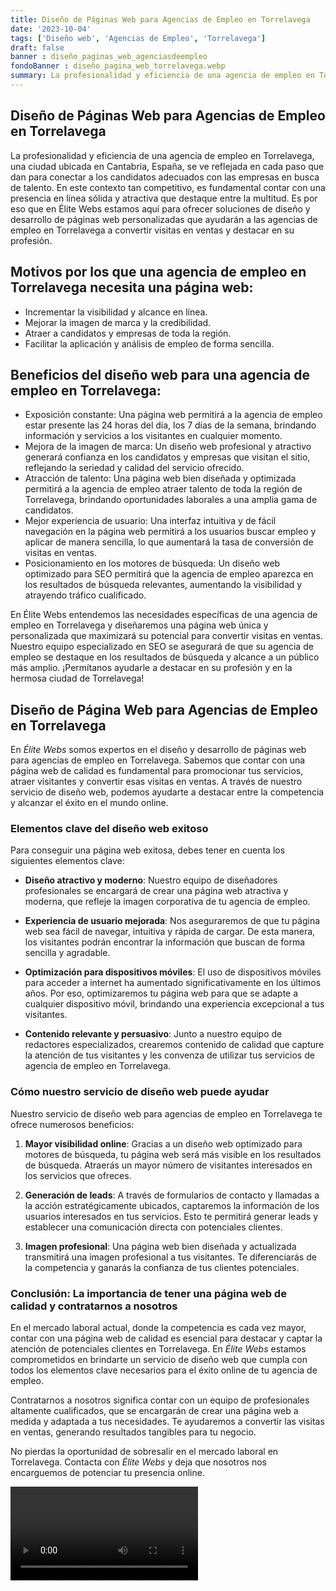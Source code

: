 ```yaml
---
title: Diseño de Páginas Web para Agencias de Empleo en Torrelavega
date: '2023-10-04'
tags: ['Diseño web', 'Agencias de Empleo', 'Torrelavega']
draft: false
banner : diseño_paginas_web_agenciasdeempleo
fondoBanner : diseño_pagina_web_torrelavega.webp
summary: La profesionalidad y eficiencia de una agencia de empleo en Torrelavega, una ciudad ubicada en Cantabria, España, se ve reflejada en cada paso que dan para conectar a los candidatos adecuados con las empresas en busca de talento. En este contexto tan competitivo, es fundamental contar con una presencia en línea sólida y atractiva que destaque entre la multitud. Es por eso que en Élite Webs estamos aquí para ofrecer soluciones de diseño y desarrollo de páginas web personalizadas que ayudarán a las agencias de empleo en Torrelavega a convertir visitas en ventas y destacar en su profesión.
---
```


## Diseño de Páginas Web para Agencias de Empleo en Torrelavega

La profesionalidad y eficiencia de una agencia de empleo en Torrelavega, una ciudad ubicada en Cantabria, España, se ve reflejada en cada paso que dan para conectar a los candidatos adecuados con las empresas en busca de talento. En este contexto tan competitivo, es fundamental contar con una presencia en línea sólida y atractiva que destaque entre la multitud. Es por eso que en Élite Webs estamos aquí para ofrecer soluciones de diseño y desarrollo de páginas web personalizadas que ayudarán a las agencias de empleo en Torrelavega a convertir visitas en ventas y destacar en su profesión.

## Motivos por los que una agencia de empleo en Torrelavega necesita una página web:

- Incrementar la visibilidad y alcance en línea.
- Mejorar la imagen de marca y la credibilidad.
- Atraer a candidatos y empresas de toda la región.
- Facilitar la aplicación y análisis de empleo de forma sencilla.

## Beneficios del diseño web para una agencia de empleo en Torrelavega:

- Exposición constante: Una página web permitirá a la agencia de empleo estar presente las 24 horas del día, los 7 días de la semana, brindando información y servicios a los visitantes en cualquier momento.
- Mejora de la imagen de marca: Un diseño web profesional y atractivo generará confianza en los candidatos y empresas que visitan el sitio, reflejando la seriedad y calidad del servicio ofrecido.
- Atracción de talento: Una página web bien diseñada y optimizada permitirá a la agencia de empleo atraer talento de toda la región de Torrelavega, brindando oportunidades laborales a una amplia gama de candidatos.
- Mejor experiencia de usuario: Una interfaz intuitiva y de fácil navegación en la página web permitirá a los usuarios buscar empleo y aplicar de manera sencilla, lo que aumentará la tasa de conversión de visitas en ventas.
- Posicionamiento en los motores de búsqueda: Un diseño web optimizado para SEO permitirá que la agencia de empleo aparezca en los resultados de búsqueda relevantes, aumentando la visibilidad y atrayendo tráfico cualificado.

En Élite Webs entendemos las necesidades específicas de una agencia de empleo en Torrelavega y diseñaremos una página web única y personalizada que maximizará su potencial para convertir visitas en ventas. Nuestro equipo especializado en SEO se asegurará de que su agencia de empleo se destaque en los resultados de búsqueda y alcance a un público más amplio. ¡Permítanos ayudarle a destacar en su profesión y en la hermosa ciudad de Torrelavega!

<GifSeo />

<Cta />

## Diseño de Página Web para Agencias de Empleo en Torrelavega

En *Élite Webs* somos expertos en el diseño y desarrollo de páginas web para agencias de empleo en Torrelavega. Sabemos que contar con una página web de calidad es fundamental para promocionar tus servicios, atraer visitantes y convertir esas visitas en ventas. A través de nuestro servicio de diseño web, podemos ayudarte a destacar entre la competencia y alcanzar el éxito en el mundo online.

### Elementos clave del diseño web exitoso

Para conseguir una página web exitosa, debes tener en cuenta los siguientes elementos clave:

- **Diseño atractivo y moderno**: Nuestro equipo de diseñadores profesionales se encargará de crear una página web atractiva y moderna, que refleje la imagen corporativa de tu agencia de empleo.

- **Experiencia de usuario mejorada**: Nos aseguraremos de que tu página web sea fácil de navegar, intuitiva y rápida de cargar. De esta manera, los visitantes podrán encontrar la información que buscan de forma sencilla y agradable.

- **Optimización para dispositivos móviles**: El uso de dispositivos móviles para acceder a internet ha aumentado significativamente en los últimos años. Por eso, optimizaremos tu página web para que se adapte a cualquier dispositivo móvil, brindando una experiencia excepcional a tus visitantes.

- **Contenido relevante y persuasivo**: Junto a nuestro equipo de redactores especializados, crearemos contenido de calidad que capture la atención de tus visitantes y les convenza de utilizar tus servicios de agencia de empleo en Torrelavega.

### Cómo nuestro servicio de diseño web puede ayudar

Nuestro servicio de diseño web para agencias de empleo en Torrelavega te ofrece numerosos beneficios:

1. **Mayor visibilidad online**: Gracias a un diseño web optimizado para motores de búsqueda, tu página web será más visible en los resultados de búsqueda. Atraerás un mayor número de visitantes interesados en los servicios que ofreces.

2. **Generación de leads**: A través de formularios de contacto y llamadas a la acción estratégicamente ubicados, captaremos la información de los usuarios interesados en tus servicios. Esto te permitirá generar leads y establecer una comunicación directa con potenciales clientes.

3. **Imagen profesional**: Una página web bien diseñada y actualizada transmitirá una imagen profesional a tus visitantes. Te diferenciarás de la competencia y ganarás la confianza de tus clientes potenciales.

### Conclusión: La importancia de tener una página web de calidad y contratarnos a nosotros

En el mercado laboral actual, donde la competencia es cada vez mayor, contar con una página web de calidad es esencial para destacar y captar la atención de potenciales clientes en Torrelavega. En *Élite Webs* estamos comprometidos en brindarte un servicio de diseño web que cumpla con todos los elementos clave necesarios para el éxito online de tu agencia de empleo.

Contratarnos a nosotros significa contar con un equipo de profesionales altamente cualificados, que se encargarán de crear una página web a medida y adaptada a tus necesidades. Te ayudaremos a convertir las visitas en ventas, generando resultados tangibles para tu negocio.

No pierdas la oportunidad de sobresalir en el mercado laboral en Torrelavega. Contacta con *Élite Webs* y deja que nosotros nos encarguemos de potenciar tu presencia online.

<Video />

<CtaBot job='Agencias de Empleo' city='Torrelavega'/>

<Gmaps query='Torrelavega+españa+maps' />